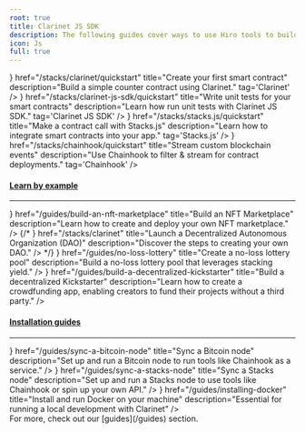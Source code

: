 ```yaml
---
root: true
title: Clarinet JS SDK
description: The following guides cover ways to use Hiro tools to build apps on Stacks.
icon: Js
full: true
---
```



<div className='flex flex-col space-y-10'>

<Cards>
  <SecondaryCard
    icon={<Clarinet />}
    href="/stacks/clarinet/quickstart"
    title="Create your first smart contract"
    description="Build a simple counter contract using Clarinet."
    tag='Clarinet'
  />
  <SecondaryCard
    icon={<Blockchain />}
    href="/stacks/clarinet-js-sdk/quickstart"
    title="Write unit tests for your smart contracts"
    description="Learn how run unit tests with Clarinet JS SDK."
    tag='Clarinet JS SDK'
  />
  <SecondaryCard
    icon={<Js />}
    href="/stacks/stacks.js/quickstart"
    title="Make a contract call with Stacks.js"
    description="Learn how to integrate smart contracts into your app."
    tag='Stacks.js'
  />
  <SecondaryCard
    icon={<Database />}
    href="/stacks/chainhook/quickstart"
    title="Stream custom blockchain events"
    description="Use Chainhook to filter & stream for contract deployments."
    tag='Chainhook'
  />
</Cards>

<div className='flex flex-col'>

<h4 id="learn-by-example" className="text-[#595650] dark:text-[#8c877d] scroll-m-20">
  <a href="#learn-by-example" className="not-prose group text-sm uppercase">Learn by example</a>
</h4>

---

<Cards>
  <SmallCard
    icon={<Shapes />}
    href="/guides/build-an-nft-marketplace"
    title="Build an NFT Marketplace"
    description="Learn how to create and deploy your own NFT marketplace."
  />
  {/* <SmallCard
    icon={<DAO />}
    href="/stacks/clarinet"
    title="Launch a Decentralized Autonomous Organization (DAO)"
    description="Discover the steps to creating your own DAO."
  /> */}
  <SmallCard
    icon={<Ticket />}
    href="/guides/no-loss-lottery"
    title="Create a no-loss lottery pool"
    description="Build a no-loss lottery pool that leverages stacking yield."
  />
  <SmallCard
    icon={<Plant />}
    href="/guides/build-a-decentralized-kickstarter"
    title="Build a decentralized Kickstarter"
    description="Learn how to create a crowdfunding app, enabling creators to fund their projects without a third party."
  />
</Cards>

</div>

<div className='flex flex-col'>

<h4 id="installation-guides" className="text-[#595650] dark:text-[#8c877d] scroll-m-20">
  <a href="#installation-guides" className="not-prose group text-sm uppercase">Installation guides</a>
</h4>

---

<Cards>
  <SmallCard
    icon={<Bitcoin />}
    href="/guides/sync-a-bitcoin-node"
    title="Sync a Bitcoin node"
    description="Set up and run a Bitcoin node to run tools like Chainhook as a service."
  />
  <SmallCard
    icon={<StacksIcon />}
    href="/guides/sync-a-stacks-node"
    title="Sync a Stacks node"
    description="Set up and run a Stacks node to use tools like Chainhook or spin up your own API."
  />
  <SmallCard
    icon={<Container />}
    href="/guides/installing-docker"
    title="Install and run Docker on your machine"
    description="Essential for running a local development with Clarinet"
  />
</Cards>

</div>

<Callout type="tip">
For more, check out our [guides](/guides) section.
</Callout>

</div>
